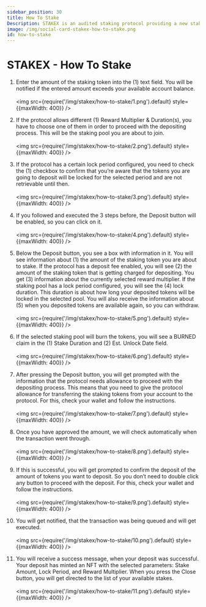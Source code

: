 ```yaml
---
sidebar_position: 30
title: How To Stake
Description: STAKEX is an audited staking protocol providing a new staking methodology, powered by the DEGENX Ecosystem. It's a deployable protocol for projects based on EVM networks like Ethereum, Binance Smart Chain, Base, Arbitrum, Avalanche, and more
image: /img/social-card-stakex-how-to-stake.png
id: how-to-stake
---
```


# STAKEX - How To Stake

1. Enter the amount of the staking token into the (1) text field. You will be notified if the entered amount exceeds your available account balance. <br /><br /><img src={require('/img/stakex/how-to-stake/1.png').default} style={{maxWidth: 400}} />

2. If the protocol allows different (1) Reward Multiplier & Duration(s), you have to choose one of them in order to proceed with the depositing process. This will be the staking pool you are about to join. <br /><br /><img src={require('/img/stakex/how-to-stake/2.png').default} style={{maxWidth: 400}} />

3. If the protocol has a certain lock period configured, you need to check the (1) checkbox to confirm that you’re aware that the tokens you are going to deposit will be locked for the selected period and are not retrievable until then. <br /><br /><img src={require('/img/stakex/how-to-stake/3.png').default} style={{maxWidth: 400}} />

4. If you followed and executed the 3 steps before, the Deposit button will be enabled, so you can click on it. <br /><br /><img src={require('/img/stakex/how-to-stake/4.png').default} style={{maxWidth: 400}} />
 
5. Below the Deposit button, you see a box with information in it. You will see information about (1) the amount of the staking token you are about to stake. If the protocol has a deposit fee enabled, you will see (2) the amount of the staking token that is getting charged for depositing. You get (3) information about the currently selected reward multiplier. If the staking pool has a lock period configured, you will see the (4) lock duration. This duration is about how long your deposited tokens will be locked in the selected pool. You will also receive the information about (5) when you deposited tokens are available again, so you can withdraw. <br /><br /><img src={require('/img/stakex/how-to-stake/5.png').default} style={{maxWidth: 400}} />

6. If the selected staking pool will burn the tokens, you will see a BURNED claim in the (1) Stake Duration and (2) Est. Unlock Date field. <br /><br /><img src={require('/img/stakex/how-to-stake/6.png').default} style={{maxWidth: 400}} />

7. After pressing the Deposit button, you will get prompted with the information that the protocol needs allowance to proceed with the depositing process. This means that you need to give the protocol allowance for transferring the staking tokens from your account to the protocol. For this, check your wallet and follow the instructions. <br /><br /><img src={require('/img/stakex/how-to-stake/7.png').default} style={{maxWidth: 400}} />

8. Once you have approved the amount, we will check automatically when the transaction went through. <br /><br /><img src={require('/img/stakex/how-to-stake/8.png').default} style={{maxWidth: 400}} />

9. If this is successful, you will get prompted to confirm the deposit of the amount of tokens you want to deposit. So you don’t need to double click any button to proceed with the deposit. For this, check your wallet and follow the instructions. <br /><br /><img src={require('/img/stakex/how-to-stake/9.png').default} style={{maxWidth: 400}} />

10. You will get notified, that the transaction was being queued and will get executed. <br /><br /><img src={require('/img/stakex/how-to-stake/10.png').default} style={{maxWidth: 400}} />

11. You will receive a success message, when your deposit was successful. Your deposit has minted an NFT with the selected parameters: Stake Amount, Lock Period, and Reward Multiplier. When you press the Close button, you will get directed to the list of your available stakes. <br /><br /><img src={require('/img/stakex/how-to-stake/11.png').default} style={{maxWidth: 400}} />
